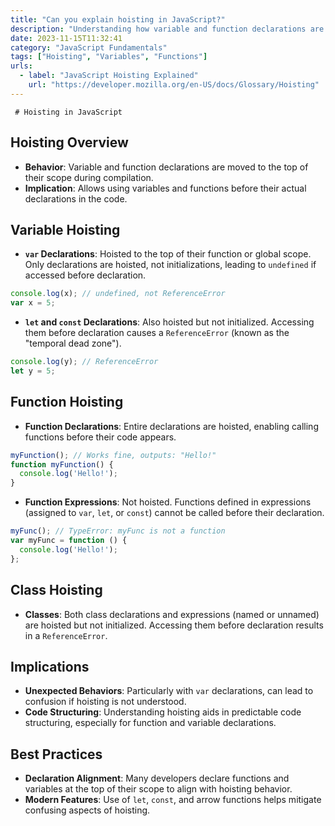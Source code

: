 ```yaml
---
title: "Can you explain hoisting in JavaScript?"
description: "Understanding how variable and function declarations are moved to the top."
date: 2023-11-15T11:32:41
category: "JavaScript Fundamentals"
tags: ["Hoisting", "Variables", "Functions"]
urls:
  - label: "JavaScript Hoisting Explained"
    url: "https://developer.mozilla.org/en-US/docs/Glossary/Hoisting"
---
```

     # Hoisting in JavaScript

## Hoisting Overview

- **Behavior**: Variable and function declarations are moved to the top of their scope during compilation.
- **Implication**: Allows using variables and functions before their actual declarations in the code.

## Variable Hoisting

- **`var` Declarations**: Hoisted to the top of their function or global scope. Only declarations are hoisted, not initializations, leading to `undefined` if accessed before declaration.

```javascript
console.log(x); // undefined, not ReferenceError
var x = 5;
```

- **`let` and `const` Declarations**: Also hoisted but not initialized. Accessing them before declaration causes a `ReferenceError` (known as the "temporal dead zone").

```javascript
console.log(y); // ReferenceError
let y = 5;
```

## Function Hoisting

- **Function Declarations**: Entire declarations are hoisted, enabling calling functions before their code appears.

```javascript
myFunction(); // Works fine, outputs: "Hello!"
function myFunction() {
  console.log('Hello!');
}
```

- **Function Expressions**: Not hoisted. Functions defined in expressions (assigned to `var`, `let`, or `const`) cannot be called before their declaration.

```javascript
myFunc(); // TypeError: myFunc is not a function
var myFunc = function () {
  console.log('Hello!');
};
```

## Class Hoisting

- **Classes**: Both class declarations and expressions (named or unnamed) are hoisted but not initialized. Accessing them before declaration results in a `ReferenceError`.

## Implications

- **Unexpected Behaviors**: Particularly with `var` declarations, can lead to confusion if hoisting is not understood.
- **Code Structuring**: Understanding hoisting aids in predictable code structuring, especially for function and variable declarations.

## Best Practices

- **Declaration Alignment**: Many developers declare functions and variables at the top of their scope to align with hoisting behavior.
- **Modern Features**: Use of `let`, `const`, and arrow functions helps mitigate confusing aspects of hoisting.

